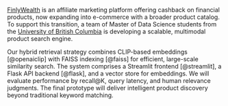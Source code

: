 [FinlyWealth](https://finlywealth.com/) is an affiliate marketing platform offering cashback on financial products, now expanding into e-commerce with a broader product catalog. To support this transition, a team of Master of Data Science students from the [University of British Columbia](https://www.ubc.ca/) is developing a scalable, multimodal product search engine. 

Our hybrid retrieval strategy combines CLIP-based embeddings [@openaiclip] with FAISS indexing [@faiss] for efficient, large-scale similarity search. The system comprises a Streamlit frontend [@streamlit], a Flask API backend [@flask], and a vector store for embeddings. We will evaluate performance by recall@K, query latency, and human relevance judgments. The final prototype will deliver intelligent product discovery beyond traditional keyword matching.